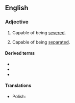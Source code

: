 ==English==

===Adjective===
{{en-adj}}

# Capable of being [[sever]]ed.
# {{lb|en|legal|economics}} Capable of being [[separate]]d.

====Derived terms====
* {{l|en|inseverable}}
* {{l|en|severability}}
* {{l|en|unseverable}}

====Translations====
{{trans-top|capable of being severed}}
* Polish: {{t|pl|wypowiadalny|m}}
{{trans-mid}}
{{trans-bottom}}